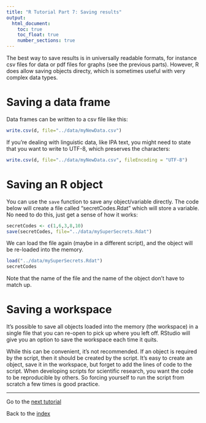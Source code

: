 ```yaml
---
title: "R Tutorial Part 7: Saving results"
output:
  html_document:
    toc: true
    toc_float: true
    number_sections: true
---
```


The best way to save results is in universally readable formats, for instance csv files for data or pdf files for graphs (see the previous parts).  However, R does allow saving objects directy, which is sometimes useful with very complex data types.

# Saving a data frame

Data frames can be written to a csv file like this:

```r
write.csv(d, file="../data/myNewData.csv")
```

If you're dealing with linguistic data, like IPA text, you might need to state that you want to write to UTF-8, which preserves the characters:

```r
write.csv(d, file="../data/myNewData.csv", fileEncoding = "UTF-8")
```

# Saving an R object

You can use the `save` function to save any object/variable directly.  The code below will create a file called "secretCodes.Rdat" which will store a variable. No need to do this, just get a sense of how it works:

```r
secretCodes <- c(1,6,3,8,10)
save(secretCodes, file="../data/mySuperSecrets.Rdat")
```

We can load the file again (maybe in a different script), and the object will be re-loaded into the memory.

```r
load("../data/mySuperSecrets.Rdat")
secretCodes
```

Note that the name of the file and the name of the object don't have to match up.

# Saving a workspace

It's possible to save all objects loaded into the memory (the workspace) in a single file that you can re-open to pick up where you left off.  RStudio will give you an option to save the workspace each time it quits.  

While this can be convenient, it's not recommended.  If an object is required by the script, then it should be created by the script.  It's easy to create an object, save it in the workspace, but forget to add the lines of code to the script.  When developing scripts for scientific research, you want the code to be reproducible by others.  So forcing yourself to run the script from scratch a few times is good practice.




---

Go to the [next tutorial](IntroToR_8.html)

Back to the [index](../index.html)